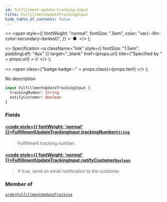 ```yaml
---
id: fulfillment-update-tracking-input
title: FulfillmentUpdateTrackingInput
hide_table_of_contents: false
---
```


  <>
    <span
      style={{
        fontWeight: "normal",
        fontSize: ".5em",
        color: "var(--ifm-color-secondary-darkest)",
      }}
    >
      &nbsp;●&nbsp;
    </span>
  </>
);

  <>
    Specification
    <a
      className="link"
      style={{ fontSize: "1.5em", paddingLeft: "4px" }}
      target="\_blank"
      href={props.url}
      title={"Specified by " + props.url}
    >
      ⎘
    </a>
  </>
);

  <>
    <span class={"badge badge--" + props.class}>{props.text}</span>
  </>
);

No description

```graphql
input FulfillmentUpdateTrackingInput {
  trackingNumber: String
  notifyCustomer: Boolean
}
```

### Fields

#### [<code style={{ fontWeight: 'normal' }}>FulfillmentUpdateTrackingInput.<b>trackingNumber</b></code>](#)<Bullet />[`String`](../../../developer/api-reference/scalars/string) <Badge class="secondary" text="scalar"/>

> Fulfillment tracking number.

#### [<code style={{ fontWeight: 'normal' }}>FulfillmentUpdateTrackingInput.<b>notifyCustomer</b></code>](#)<Bullet />[`Boolean`](../../../developer/api-reference/scalars/boolean) <Badge class="secondary" text="scalar"/>

> If true, send an email notification to the customer.

### Member of

[`orderFulfillmentUpdateTracking`](../../../developer/api-reference/mutations/order-fulfillment-update-tracking) <Badge class="secondary" text="mutation"/>
